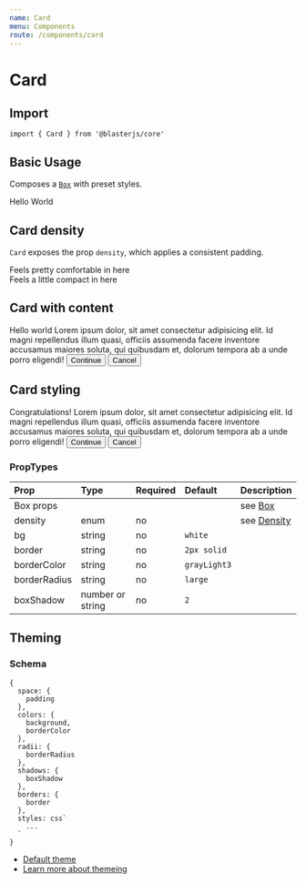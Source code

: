 ```yaml
---
name: Card
menu: Components
route: /components/card
---
```



# Card

## Import
`import { Card } from '@blasterjs/core'`

## Basic Usage

Composes a [`Box`](/typography/box) with preset styles.

<Playground>
  <Card>
    Hello World
  </Card>
</Playground>

## Card density

`Card` exposes the prop `density`, which applies a consistent padding.

<Playground>
  <Card density="comfortable">
    Feels pretty comfortable in here
  </Card>
  <br />
  <Card density="compact">
    Feels a little compact in here
  </Card>
</Playground>

## Card with content

<Playground>
  <Card density="comfortable">
    <Heading as="h4">Hello world</Heading>
    <Text as="p" mb="30px">Lorem ipsum dolor, sit amet consectetur adipisicing elit. Id magni repellendus illum quasi, officiis assumenda facere inventore accusamus maiores soluta, qui quibusdam et, dolorum tempora ab a unde porro eligendi!</Text>
    <Button appearance="prominent">Continue</Button>
    <Button appearance="minimal">Cancel</Button>
  </Card>
</Playground>

## Card styling

<Playground>
  <Card
    density="comfortable"
    boxShadow="4"
    bg="primaryTint"
    borderColor="primaryShade"
  >
    <Heading as="h4">
      Congratulations!
    </Heading>
    <Text as="p" mb="30px">
      Lorem ipsum dolor, sit amet consectetur adipisicing elit. Id magni repellendus illum quasi, officiis assumenda facere inventore accusamus maiores soluta, qui quibusdam et, dolorum tempora ab a unde porro eligendi!
    </Text>
    <Button appearance="prominent">Continue</Button>
    <Button appearance="minimal">Cancel</Button>
  </Card>
</Playground>

### PropTypes
| Prop | Type | Required | Default | Description |
|:-----|:-----|:---------|:--------|:------------|
| Box props | | | | see [Box](/primitives/) |
| density | enum | no |  | see [Density](/common/density) |
| bg | string | no | `white` | |
| border | string | no | `2px solid` | |
| borderColor | string | no | `grayLight3` | |
| borderRadius | string | no | `large` | |
| boxShadow | number or string | no | `2` | |

## Theming

### Schema
```
{
  space: {
    padding
  },
  colors: {
    background,
    borderColor
  },
  radii: {
    borderRadius
  },
  shadows: {
    boxShadow
  },
  borders: {
    border
  },
  styles: css`
    ...
  `
}
```

- [Default theme](https://github.com/raster-foundry/blasterjs/tree/master/packages/core/theme/components/heading)
- [Learn more about themeing](#)
